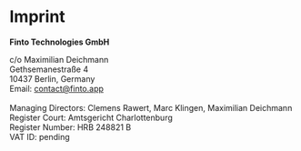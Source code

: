 <div className="text-center">

# Imprint

**Finto Technologies GmbH**

c/o Maximilian Deichmann\
Gethsemanestraße 4\
10437 Berlin, Germany\
Email: contact@finto.app\
\
Managing Directors: Clemens Rawert, Marc Klingen, Maximilian Deichmann\
Register Court: Amtsgericht Charlottenburg\
Register Number: HRB 248821 B\
VAT ID: pending

</div>

